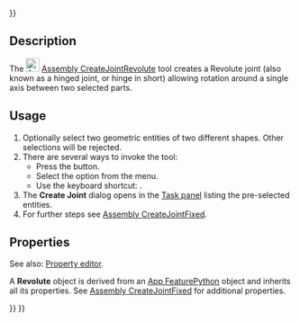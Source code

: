 <languages/>
{{UnfinishedDocu{{#translation:}}}}

{{Docnav
|[[Assembly_CreateJointFixed|CreateJointFixed]]
|[[Assembly_CreateJointCylindrical|CreateJointCylindrical]]
|[[Assembly_Workbench|Assembly]]
|IconL=Assembly_CreateJointFixed.svg
|IconR=Assembly_CreateJointCylindrical.svg
|IconC=Workbench_Assembly.svg
}}

{{GuiCommand
|Name=Assembly CreateJointRevolute
|MenuLocation=Assembly → Create Revolute Joint
|Workbenches=[[Assembly_Workbench|Assembly]]
|Shortcut={{KEY|R}}
|Version=1.0
|SeeAlso=
}}

==Description==

The [[Image:Assembly_CreateJointRevolute.svg|24px]] [[Assembly_CreateJointRevolute|Assembly CreateJointRevolute]] tool creates a Revolute joint (also known as a hinged joint, or hinge in short) allowing rotation around a single axis between two selected parts.

==Usage==

# Optionally select two geometric entities of two different shapes. Other selections will be rejected.
# There are several ways to invoke the tool:
#* Press the {{Button|[[Image:Assembly_CreateJointRevolute.svg|16px]] [[Assembly_CreateJointRevolute|Create Revolute Joint]]}} button.
#* Select the {{MenuCommand|Assembly → [[Image:Assembly_CreateJointRevolute.svg|16px]] Create Revolute Joint}} option from the menu.
#* Use the keyboard shortcut: {{KEY|R}}.
# The '''Create Joint''' dialog opens in the [[Task_panel|Task panel]] listing the pre-selected entities.
# For further steps see [[Assembly_CreateJointFixed#Usage|Assembly CreateJointFixed]].

==Properties==

See also: [[Property_editor|Property editor]].

A '''Revolute''' object is derived from an [[App_FeaturePython|App FeaturePython]] object and inherits all its properties. See [[Assembly_CreateJointFixed#Properties|Assembly CreateJointFixed]] for additional properties.


{{Docnav
|[[Assembly_CreateJointFixed|CreateJointFixed]]
|[[Assembly_CreateJointCylindrical|CreateJointCylindrical]]
|[[Assembly_Workbench|Assembly]]
|IconL=Assembly_CreateJointFixed.svg
|IconR=Assembly_CreateJointCylindrical.svg
|IconC=Workbench_Assembly.svg
}}

{{Assembly_Tools_navi{{#translation:}}}}
{{Userdocnavi{{#translation:}}}}